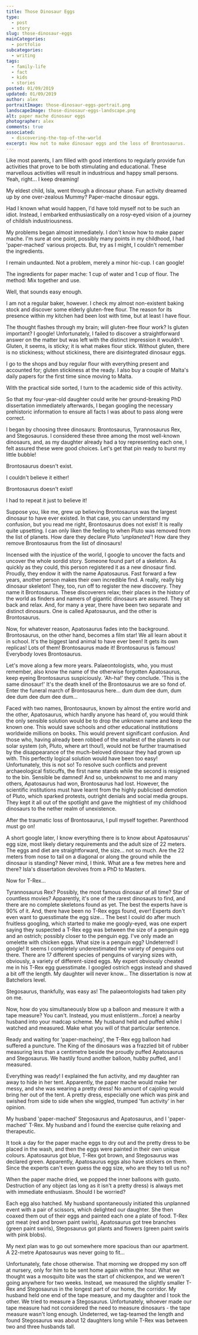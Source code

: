 ```yaml
---
title: Those Dinosaur Eggs
type: 
  - post
  - story
slug: those-dinosaur-eggs
mainCategories: 
  - portfolio
subcategories: 
  - writing
tags:
  - family-life
  - fact
  - kids
  - stories
posted: 01/09/2019
updated: 01/09/2019
author: alex
portraitImage: those-dinosaur-eggs-portrait.png
landscapeImage: those-dinosaur-eggs-landscape.png
alt: paper mache dinosaur eggs
photographer: alex
comments: true
associated: 
  - discovering-the-top-of-the-world
excerpt: How not to make dinosaur eggs and the loss of Brontosaurus.
---
```


<WritingBody>

Like most parents, I am filled with good intentions to regularly provide fun activities that prove to be both stimulating and educational. These marvellous activities will result in industrious and happy small persons. Yeah, right... I keep dreaming!

My eldest child, Isla, went through a dinosaur phase. Fun activity dreamed up by one over-zealous Mummy? Paper-mache dinosaur eggs. 

Had I known what would happen, I'd have told myself not to be such an idiot. Instead, I embarked enthusiastically on a rosy-eyed vision of a journey of childish industriousness. 

My problems began almost immediately. I don't know how to make paper mache. I'm sure at one point, possibly many points in my childhood, I had 'paper-mached' various projects. But, try as I might, I couldn't remember the ingredients. 

I remain undaunted. Not a problem, merely a minor hic-cup. I can google! 

The ingredients for paper mache: 1 cup of water and 1 cup of flour. The method: Mix together and use. 

Well, that sounds easy enough. 

I am not a regular baker, however. I check my almost non-existent baking stock and discover some elderly gluten-free flour. The reason for its presence within my kitchen had been lost with time, but at least I have flour.

The thought flashes through my brain; will gluten-free flour work? Is gluten important? I google! Unfortunately, I failed to discover a straightforward answer on the matter but was left with the distinct impression it wouldn't. Gluten, it seems, is sticky; it is what makes flour stick. Without gluten, there is no stickiness; without stickiness, there are disintegrated dinosaur eggs. 

I go to the shops and buy regular flour with everything present and accounted for; gluten stickiness at the ready. I also buy a couple of Malta's daily papers for the first time since moving to Malta.

With the practical side sorted, I turn to the academic side of this activity.

So that my four-year-old daughter could write her ground-breaking PhD dissertation immediately afterwards, I began googling the necessary prehistoric information to ensure all facts I was about to pass along were correct. 

I began by choosing three dinosaurs: Brontosaurus, Tyrannosaurus Rex, and Stegosaurus. I considered these three among the most well-known dinosaurs, and, as my daughter already had a toy representing each one, I felt assured these were good choices. Let's get that pin ready to burst my little bubble!  

Brontosaurus doesn't exist.

I couldn't believe it either!

Brontosaurus doesn't exist!

I had to repeat it just to believe it!

Suppose you, like me, grew up believing Brontosaurus was the largest dinosaur to have ever existed. In that case, you can understand my confusion, but you read me right, Brontosaurus does not exist! It is really quite upsetting. I can only liken the feeling to when Pluto was removed from the list of planets. How dare they declare Pluto *'unplaneted'*! How dare they remove Brontosaurus from the list of dinosaurs! 

Incensed with the injustice of the world, I google to uncover the facts and uncover the whole sordid story. Someone found part of a skeleton. As quickly as they could, this person registered it as a new dinosaur find. Proudly, they endow it with the name Apatosaurus. Fast forward a few years, another person makes their own incredible find. A really, really big dinosaur skeleton! They, too, run off to register the new discovery. They name it Brontosaurus. These discoverers relax; their places in the history of the world as finders and namers of gigantic dinosaurs are assured. They sit back and relax. And, for many a year, there have been two separate and distinct dinosaurs. One is called Apatosaurus, and the other is Brontosaurus. 

Now, for whatever reason, Apatosaurus fades into the background. Brontosaurus, on the other hand, becomes a film star! We all learn about it in school. It's the biggest land animal to have ever been! It gets its own replicas! Lots of them! Brontosaurus made it! Brontosaurus is famous! Everybody loves Brontosaurus.

Let's move along a few more years. Palaeontologists, who, you must remember, also know the name of the otherwise forgotten Apatosaurus, keep eyeing Brontosaurus suspiciously. 'Ah-ha!' they conclude. 'This is the same dinosaur!' It's the death knell of the Brontosaurus we are so fond of. Enter the funeral march of Brontosaurus here… dum dum dee dum, dum dee dum dee dum dee dum…

Faced with two names, Brontosaurus, known by almost the entire world and the other, Apatosaurus, which hardly anyone has heard of, you would think the only sensible solution would be to drop the unknown name and keep the known one. This would save schools and other educational institutions worldwide millions on books. This would prevent significant confusion. And those who, having already been robbed of the smallest of the planets in our solar system (oh, Pluto, where art thou!), would not be further traumatised by the disappearance of the much-beloved dinosaur they had grown up with. This perfectly logical solution would have been too easy! Unfortunately, this is not so! To resolve such conflicts and prevent archaeological fisticuffs, the first name stands while the second is resigned to the bin. Sensible be damned! And so, unbeknownst to me and many others, Apatosaurus had won, Brontosaurus had lost. However, the scientific institutions must have learnt from the highly publicised demotion of Pluto, which sparked protests, outright denials and social media groups. They kept it all out of the spotlight and gave the mightiest of my childhood dinosaurs to the nether realm of unexistence. 

After the traumatic loss of Brontosaurus, I pull myself together. Parenthood must go on!

A short google later, I know everything there is to know about Apatosaurus' egg size, most likely dietary requirements and the adult size of 22 meters. The eggs and diet are straightforward, the size... not so much. Are the 22 meters from nose to tail on a diagonal or along the ground while the dinosaur is standing? Never mind, I think. What are a few metres here and there? Isla's dissertation devolves from a PhD to Masters.

Now for T-Rex…

Tyrannosaurus Rex? Possibly, the most famous dinosaur of all time? Star of countless movies? Apparently, it's one of the rarest dinosaurs to find, and there are no complete skeletons found as yet. The best the experts have is 90% of it. And, there have been no T-Rex eggs found, ever! Experts don't even want to guesstimate the egg size… The best I could do after much fruitless googling, which started to make me googly-eyed, was one expert saying they suspected a T-Rex egg was between the size of a penguin egg and an ostrich; possibly closer to the penguin egg. I've only made an omelette with chicken eggs. What size is a penguin egg? Undeterred! I google! It seems I completely underestimated the variety of penguins out there. There are 17 different species of penguins of varying sizes with, obviously, a variety of different-sized eggs. My expert obviously cheated me in his T-Rex egg guesstimate. I googled ostrich eggs instead and shaved a bit off the length. My daughter will never know… The dissertation is now at Batchelors level.

Stegosaurus, thankfully, was easy as! The palaeontologists had taken pity on me.

Now, how do you simultaneously blow up a balloon and measure it with a tape measure? You can't. Instead, you must enlist(erm…force) a nearby husband into your madcap scheme. My husband held and puffed while I watched and measured. Make what you will of that particular sentence.

Ready and waiting for 'paper-macheing', the T-Rex egg balloon had suffered a puncture. The King of the dinosaurs was a frazzled bit of rubber measuring less than a centimetre beside the proudly puffed Apatosaurus and Stegosaurus. We hastily found another balloon, hubby puffed, and I measured. 

Everything was ready! I explained the fun activity, and my daughter ran away to hide in her tent. Apparently, the paper mache would make her messy, and she was wearing a pretty dress! No amount of cajoling would bring her out of the tent. A pretty dress, especially one which was pink and swished from side to side when she wiggled, trumped 'fun activity' in her opinion.

My husband 'paper-mached' Stegosaurus and Apatosaurus, and I 'paper-mached' T-Rex. My husband and I found the exercise quite relaxing and therapeutic.
 
It took a day for the paper mache eggs to dry out and the pretty dress to be placed in the wash, and then the eggs were painted in their own unique colours. Apatosaurus got blue, T-Rex got brown, and Stegosaurus was declared green. Apparently, Apatosaurus eggs also have stickers on them. Since the experts can't even guess the egg size, who are they to tell us no? 

When the paper mache dried, we popped the inner balloons with gusto. Destruction of any object (as long as it isn't a pretty dress) is always met with immediate enthusiasm. Should I be worried?

Each egg also hatched. My husband spontaneously initiated this unplanned event with a pair of scissors, which delighted our daughter. She then coaxed them out of their eggs and painted each one a plate of food. T-Rex got meat (red and brown paint swirls), Apatosaurus got tree branches (green paint swirls), Stegosaurus got plants and flowers (green paint swirls with pink blobs). 

My next plan was to go out somewhere more spacious than our apartment. A 22-metre Apatosaurus was never going to fit…

Unfortunately, fate chose otherwise. That morning we dropped my son off at nursery, only for him to be sent home again within the hour. What we thought was a mosquito bite was the start of chickenpox, and we weren't going anywhere for two weeks. Instead, we measured the slightly smaller T-Rex and Stegosaurus in the longest part of our home, the corridor. My husband held one end of the tape measure, and my daughter and I took the other. We tried to measure a Stegosaurus. Unfortunately, whoever made our tape measure had not considered the need to measure dinosaurs - the tape measure wasn't long enough. Undeterred, we tag-teamed the length and found Stegosaurus was about 12 daughters long while T-Rex was between two and three husbands tall.

</WritingBody>